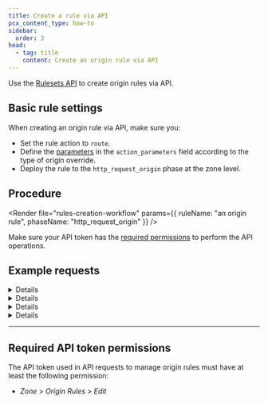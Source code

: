 ```yaml
---
title: Create a rule via API
pcx_content_type: how-to
sidebar:
  order: 3
head:
  - tag: title
    content: Create an origin rule via API
---
```



Use the [Rulesets API](/ruleset-engine/rulesets-api/) to create origin rules via API.

## Basic rule settings

When creating an origin rule via API, make sure you:

- Set the rule action to `route`.
- Define the [parameters](/rules/origin-rules/parameters/) in the `action_parameters` field according to the type of origin override.
- Deploy the rule to the `http_request_origin` phase at the zone level.

## Procedure

<Render
	file="rules-creation-workflow"
	params={{ ruleName: "an origin rule", phaseName: "http_request_origin" }}
/>

Make sure your API token has the [required permissions](#required-api-token-permissions) to perform the API operations.

## Example requests

<Details header="Example: Add a rule that overrides the HTTP `Host` header">

<Render file="origin-rules-api-change-host-header" />

</Details>

<Details header="Example: Add a rule that overrides the port of incoming requests">

<Render file="origin-rules-api-change-port" />

</Details>

<Details header="Example: Add a rule that overrides the SNI value of incoming requests">

The following example sets the rules of an existing phase ruleset (`$RULESET_ID`) to a single origin rule — overriding the SNI value of incoming requests addressed at `admin.example.com` — using the [Update a zone ruleset](/api/resources/rulesets/methods/update/) operation.

<APIRequest
	path="/zones/{zone_id}/rulesets/{ruleset_id}"
	method="PUT"
	json={{
		rules: [
			{
				expression: 'http.host eq "admin.example.com"',
				description: "SNI Override for the admin area",
				action: "route",
				action_parameters: {
					sni: {
						value: "sni.example.com",
					},
				},
			},
		],
	}}
/>

</Details>

<Details header="Example: Add a rule that overrides the resolved DNS record and the `Host` header of incoming requests">

The following example sets the rules of an existing phase ruleset (`$RULESET_ID`) to a single origin rule — overriding the resolved DNS record and the `Host` header of incoming requests — using the [Update a zone ruleset](/api/resources/rulesets/methods/update/) operation. The response will contain the complete definition of the ruleset you updated.

<APIRequest
	path="/zones/{zone_id}/rulesets/{ruleset_id}"
	method="PUT"
	json={{
		rules: [
			{
				expression: 'starts_with(http.request.uri.path, "/hr-app/")',
				description: "Origin rule for the company HR application",
				action: "route",
				action_parameters: {
					host_header: "hr-server.example.com",
					origin: {
						host: "hr-server.example.com",
					},
				},
			},
		],
	}}
/>

```json output
{
	"result": {
		"id": "<RULESET_ID>",
		"name": "Origin Rules ruleset",
		"description": "Zone-level ruleset that will execute origin rules.",
		"kind": "zone",
		"version": "2",
		"rules": [
			{
				"id": "<RULE_ID>",
				"version": "1",
				"action": "route",
				"action_parameters": {
					"host_header": "hr-server.example.com",
					"origin": {
						"host": "hr-server.example.com"
					}
				},
				"expression": "starts_with(http.request.uri.path, \"/hr-app/\")",
				"description": "Origin rule for the company HR application",
				"last_updated": "2022-06-03T14:42:04.219025Z",
				"ref": "<RULE_REF>"
			}
		],
		"last_updated": "2022-06-03T14:42:04.219025Z",
		"phase": "http_request_origin"
	},
	"success": true,
	"errors": [],
	"messages": []
}
```

</Details>

---

## Required API token permissions

The API token used in API requests to manage origin rules must have at least the following permission:

- _Zone_ > _Origin Rules_ > _Edit_
